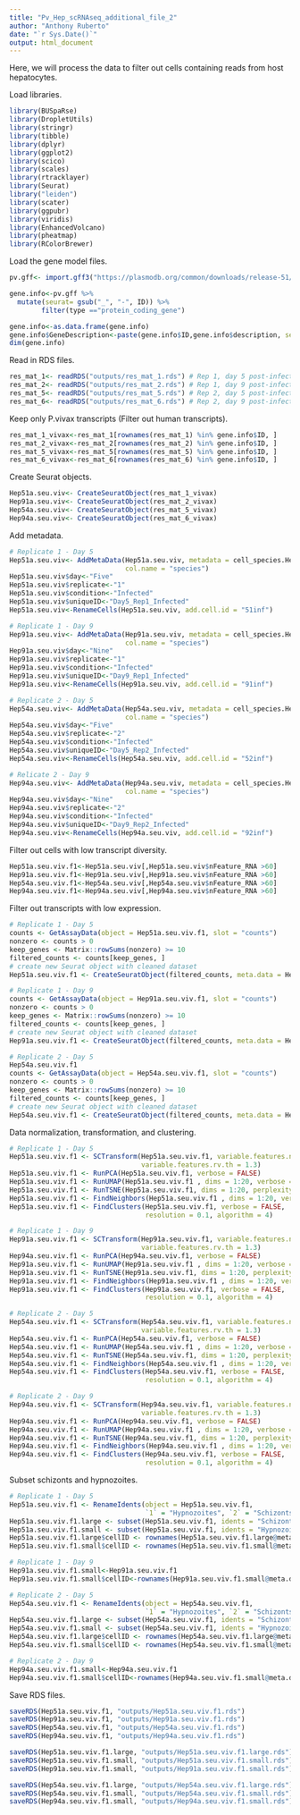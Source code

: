 ```yaml
---
title: "Pv_Hep_scRNAseq_additional_file_2"
author: "Anthony Ruberto"
date: "`r Sys.Date()`"
output: html_document
---
```


Here, we will process the data to filter out cells containing reads from host hepatocytes.

Load libraries.
```r
library(BUSpaRse)
library(DropletUtils)
library(stringr)
library(tibble)
library(dplyr)
library(ggplot2)
library(scico)
library(scales)
library(rtracklayer)
library(Seurat)
library("leiden")
library(scater)
library(ggpubr)
library(viridis)
library(EnhancedVolcano)
library(pheatmap)
library(RColorBrewer)
```

Load the gene model files.
```r
pv.gff<- import.gff3("https://plasmodb.org/common/downloads/release-51/PvivaxP01/gff/data/PlasmoDB-51_PvivaxP01.gff") # update with new PlasmoDB updates.

gene.info<-pv.gff %>% 
  mutate(seurat= gsub("_", "-", ID)) %>%
        filter(type =="protein_coding_gene") 

gene.info<-as.data.frame(gene.info)
gene.info$GeneDescription<-paste(gene.info$ID,gene.info$description, sep = "::")
dim(gene.info)
```

Read in RDS files.
```r
res_mat_1<- readRDS("outputs/res_mat_1.rds") # Rep 1, day 5 post-infection
res_mat_2<- readRDS("outputs/res_mat_2.rds") # Rep 1, day 9 post-infection
res_mat_5<- readRDS("outputs/res_mat_5.rds") # Rep 2, day 5 post-infection
res_mat_6<- readRDS("outputs/res_mat_6.rds") # Rep 2, day 9 post-infection
```

Keep only P.vivax transcripts (Filter out human transcripts).
```r
res_mat_1_vivax<-res_mat_1[rownames(res_mat_1) %in% gene.info$ID, ]
res_mat_2_vivax<-res_mat_2[rownames(res_mat_2) %in% gene.info$ID, ]
res_mat_5_vivax<-res_mat_5[rownames(res_mat_5) %in% gene.info$ID, ]
res_mat_6_vivax<-res_mat_6[rownames(res_mat_6) %in% gene.info$ID, ]
```

Create Seurat objects.
```r
Hep51a.seu.viv<- CreateSeuratObject(res_mat_1_vivax)
Hep91a.seu.viv<- CreateSeuratObject(res_mat_2_vivax)
Hep54a.seu.viv<- CreateSeuratObject(res_mat_5_vivax)
Hep94a.seu.viv<- CreateSeuratObject(res_mat_6_vivax)
```

Add metadata.
```r

# Replicate 1 - Day 5
Hep51a.seu.viv<- AddMetaData(Hep51a.seu.viv, metadata = cell_species.Hep51a$species,
                             col.name = "species")
Hep51a.seu.viv$day<-"Five"
Hep51a.seu.viv$replicate<-"1"
Hep51a.seu.viv$condition<-"Infected"
Hep51a.seu.viv$uniqueID<-"Day5_Rep1_Infected"
Hep51a.seu.viv<-RenameCells(Hep51a.seu.viv, add.cell.id = "51inf")

# Replicate 1 - Day 9
Hep91a.seu.viv<- AddMetaData(Hep91a.seu.viv, metadata = cell_species.Hep91a$species,
                             col.name = "species")
Hep91a.seu.viv$day<-"Nine"
Hep91a.seu.viv$replicate<-"1"
Hep91a.seu.viv$condition<-"Infected"
Hep91a.seu.viv$uniqueID<-"Day9_Rep1_Infected"
Hep91a.seu.viv<-RenameCells(Hep91a.seu.viv, add.cell.id = "91inf")

# Replicate 2 - Day 5
Hep54a.seu.viv<- AddMetaData(Hep54a.seu.viv, metadata = cell_species.Hep54a$species,
                             col.name = "species")
Hep54a.seu.viv$day<-"Five"
Hep54a.seu.viv$replicate<-"2"
Hep54a.seu.viv$condition<-"Infected"
Hep54a.seu.viv$uniqueID<-"Day5_Rep2_Infected"
Hep54a.seu.viv<-RenameCells(Hep54a.seu.viv, add.cell.id = "52inf")

# Relicate 2 - Day 9
Hep94a.seu.viv<- AddMetaData(Hep94a.seu.viv, metadata = cell_species.Hep94a$species,
                             col.name = "species")
Hep94a.seu.viv$day<-"Nine"
Hep94a.seu.viv$replicate<-"2"
Hep94a.seu.viv$condition<-"Infected"
Hep94a.seu.viv$uniqueID<-"Day9_Rep2_Infected"
Hep94a.seu.viv<-RenameCells(Hep94a.seu.viv, add.cell.id = "92inf")
```

Filter out cells with low transcript diversity.
```r
Hep51a.seu.viv.f1<-Hep51a.seu.viv[,Hep51a.seu.viv$nFeature_RNA >60]
Hep91a.seu.viv.f1<-Hep91a.seu.viv[,Hep91a.seu.viv$nFeature_RNA >60]
Hep54a.seu.viv.f1<-Hep54a.seu.viv[,Hep54a.seu.viv$nFeature_RNA >60]
Hep94a.seu.viv.f1<-Hep94a.seu.viv[,Hep94a.seu.viv$nFeature_RNA >60]
```

Filter out transcripts with low expression.
```r
# Replicate 1 - Day 5
counts <- GetAssayData(object = Hep51a.seu.viv.f1, slot = "counts")
nonzero <- counts > 0
keep_genes <- Matrix::rowSums(nonzero) >= 10
filtered_counts <- counts[keep_genes, ]
# create new Seurat object with cleaned dataset
Hep51a.seu.viv.f1 <- CreateSeuratObject(filtered_counts, meta.data = Hep51a.seu.viv.f1@meta.data)

# Replicate 1 - Day 9
counts <- GetAssayData(object = Hep91a.seu.viv.f1, slot = "counts")
nonzero <- counts > 0
keep_genes <- Matrix::rowSums(nonzero) >= 10
filtered_counts <- counts[keep_genes, ]
# create new Seurat object with cleaned dataset
Hep91a.seu.viv.f1 <- CreateSeuratObject(filtered_counts, meta.data = Hep91a.seu.viv.f1@meta.data)

# Replicate 2 - Day 5
Hep54a.seu.viv.f1
counts <- GetAssayData(object = Hep54a.seu.viv.f1, slot = "counts")
nonzero <- counts > 0
keep_genes <- Matrix::rowSums(nonzero) >= 10
filtered_counts <- counts[keep_genes, ]
# create new Seurat object with cleaned dataset
Hep54a.seu.viv.f1 <- CreateSeuratObject(filtered_counts, meta.data = Hep54a.seu.viv.f1@meta.data)
```

Data normalization, transformation, and clustering.
```r
# Replicate 1 - Day 5
Hep51a.seu.viv.f1 <- SCTransform(Hep51a.seu.viv.f1, variable.features.n = NULL, 
                                 variable.features.rv.th = 1.3)
Hep51a.seu.viv.f1 <- RunPCA(Hep51a.seu.viv.f1, verbose = FALSE)
Hep51a.seu.viv.f1 <- RunUMAP(Hep51a.seu.viv.f1 , dims = 1:20, verbose = FALSE)
Hep51a.seu.viv.f1 <- RunTSNE(Hep51a.seu.viv.f1, dims = 1:20, perplexity = 20)
Hep51a.seu.viv.f1 <- FindNeighbors(Hep51a.seu.viv.f1 , dims = 1:20, verbose = FALSE)
Hep51a.seu.viv.f1 <- FindClusters(Hep51a.seu.viv.f1, verbose = FALSE, 
                                  resolution = 0.1, algorithm = 4)

# Replicate 1 - Day 9
Hep91a.seu.viv.f1 <- SCTransform(Hep91a.seu.viv.f1, variable.features.n = NULL, 
                                 variable.features.rv.th = 1.3)
Hep94a.seu.viv.f1 <- RunPCA(Hep94a.seu.viv.f1, verbose = FALSE)
Hep91a.seu.viv.f1 <- RunUMAP(Hep91a.seu.viv.f1 , dims = 1:20, verbose = FALSE)
Hep91a.seu.viv.f1 <- RunTSNE(Hep91a.seu.viv.f1, dims = 1:20, perplexity = 20)
Hep91a.seu.viv.f1 <- FindNeighbors(Hep91a.seu.viv.f1 , dims = 1:20, verbose = FALSE)
Hep91a.seu.viv.f1 <- FindClusters(Hep91a.seu.viv.f1, verbose = FALSE, 
                                  resolution = 0.1, algorithm = 4)

# Replicate 2 - Day 5
Hep54a.seu.viv.f1 <- SCTransform(Hep54a.seu.viv.f1, variable.features.n = NULL, 
                                 variable.features.rv.th = 1.3)
Hep54a.seu.viv.f1 <- RunPCA(Hep54a.seu.viv.f1, verbose = FALSE)
Hep54a.seu.viv.f1 <- RunUMAP(Hep54a.seu.viv.f1 , dims = 1:20, verbose = FALSE)
Hep54a.seu.viv.f1 <- RunTSNE(Hep54a.seu.viv.f1, dims = 1:20, perplexity = 20)
Hep54a.seu.viv.f1 <- FindNeighbors(Hep54a.seu.viv.f1 , dims = 1:20, verbose = FALSE)
Hep54a.seu.viv.f1 <- FindClusters(Hep54a.seu.viv.f1, verbose = FALSE, 
                                  resolution = 0.1, algorithm = 4)

# Replicate 2 - Day 9
Hep94a.seu.viv.f1 <- SCTransform(Hep94a.seu.viv.f1, variable.features.n = NULL, 
                                 variable.features.rv.th = 1.3)
Hep94a.seu.viv.f1 <- RunPCA(Hep94a.seu.viv.f1, verbose = FALSE)
Hep94a.seu.viv.f1 <- RunUMAP(Hep94a.seu.viv.f1 , dims = 1:20, verbose = FALSE)
Hep94a.seu.viv.f1 <- RunTSNE(Hep94a.seu.viv.f1, dims = 1:20, perplexity = 20)
Hep94a.seu.viv.f1 <- FindNeighbors(Hep94a.seu.viv.f1 , dims = 1:20, verbose = FALSE)
Hep94a.seu.viv.f1 <- FindClusters(Hep94a.seu.viv.f1, verbose = FALSE, 
                                  resolution = 0.1, algorithm = 4)
```

Subset schizonts and hypnozoites.
```r
# Replicate 1 - Day 5
Hep51a.seu.viv.f1 <- RenameIdents(object = Hep51a.seu.viv.f1, 
                                  `1` = "Hypnozoites", `2` = "Schizonts")
Hep51a.seu.viv.f1.large <- subset(Hep51a.seu.viv.f1, idents = "Schizonts")
Hep51a.seu.viv.f1.small <- subset(Hep51a.seu.viv.f1, idents = "Hypnozoites")
Hep51a.seu.viv.f1.large$cellID <- rownames(Hep51a.seu.viv.f1.large@meta.data)
Hep51a.seu.viv.f1.small$cellID <- rownames(Hep51a.seu.viv.f1.small@meta.data)

# Replicate 1 - Day 9
Hep91a.seu.viv.f1.small<-Hep91a.seu.viv.f1
Hep91a.seu.viv.f1.small$cellID<-rownames(Hep91a.seu.viv.f1.small@meta.data)

# Replicate 2 - Day 5
Hep54a.seu.viv.f1 <- RenameIdents(object = Hep54a.seu.viv.f1, 
                                  `1` = "Hypnozoites", `2` = "Schizonts")
Hep54a.seu.viv.f1.large <- subset(Hep54a.seu.viv.f1, idents = "Schizonts")
Hep54a.seu.viv.f1.small <- subset(Hep54a.seu.viv.f1, idents = "Hypnozoites")
Hep54a.seu.viv.f1.large$cellID <- rownames(Hep54a.seu.viv.f1.large@meta.data)
Hep54a.seu.viv.f1.small$cellID <- rownames(Hep54a.seu.viv.f1.small@meta.data)

# Replicate 2 - Day 9
Hep94a.seu.viv.f1.small<-Hep94a.seu.viv.f1
Hep94a.seu.viv.f1.small$cellID<-rownames(Hep94a.seu.viv.f1.small@meta.data)
```

Save RDS files.
```r
saveRDS(Hep51a.seu.viv.f1, "outputs/Hep51a.seu.viv.f1.rds")
saveRDS(Hep91a.seu.viv.f1, "outputs/Hep91a.seu.viv.f1.rds")
saveRDS(Hep54a.seu.viv.f1, "outputs/Hep54a.seu.viv.f1.rds")
saveRDS(Hep94a.seu.viv.f1, "outputs/Hep94a.seu.viv.f1.rds")

saveRDS(Hep51a.seu.viv.f1.large, "outputs/Hep51a.seu.viv.f1.large.rds")
saveRDS(Hep51a.seu.viv.f1.small, "outputs/Hep51a.seu.viv.f1.small.rds")
saveRDS(Hep91a.seu.viv.f1.small, "outputs/Hep91a.seu.viv.f1.small.rds")

saveRDS(Hep54a.seu.viv.f1.large, "outputs/Hep54a.seu.viv.f1.large.rds")
saveRDS(Hep54a.seu.viv.f1.small, "outputs/Hep54a.seu.viv.f1.small.rds")
saveRDS(Hep94a.seu.viv.f1.small, "outputs/Hep94a.seu.viv.f1.small.rds")
```


